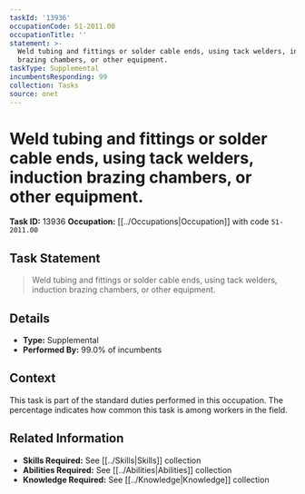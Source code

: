 ```yaml
---
taskId: '13936'
occupationCode: 51-2011.00
occupationTitle: ''
statement: >-
  Weld tubing and fittings or solder cable ends, using tack welders, induction
  brazing chambers, or other equipment.
taskType: Supplemental
incumbentsResponding: 99
collection: Tasks
source: onet
---
```

# Weld tubing and fittings or solder cable ends, using tack welders, induction brazing chambers, or other equipment.

**Task ID:** 13936
**Occupation:** [[../Occupations|Occupation]] with code `51-2011.00`

## Task Statement

> Weld tubing and fittings or solder cable ends, using tack welders, induction brazing chambers, or other equipment.

## Details

- **Type:** Supplemental
- **Performed By:** 99.0% of incumbents

## Context

This task is part of the standard duties performed in this occupation. The percentage indicates how common this task is among workers in the field.

## Related Information

- **Skills Required:** See [[../Skills|Skills]] collection
- **Abilities Required:** See [[../Abilities|Abilities]] collection
- **Knowledge Required:** See [[../Knowledge|Knowledge]] collection
